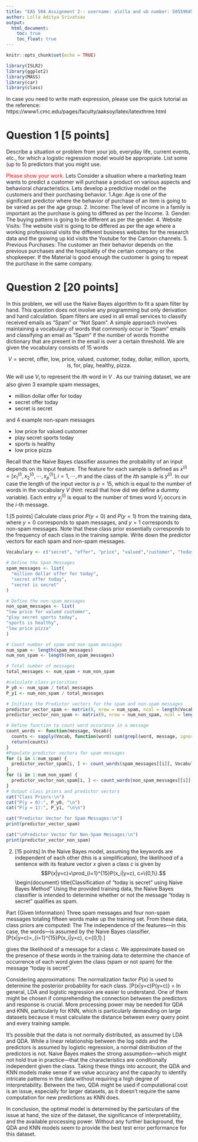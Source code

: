 ```yaml
---
title: "EAS 508 Assignment 2-- username: alolla and ub number: 50559685"
author: Lolla Aditya Srivatsav
output:
  html_document:
    toc: true
    toc_float: true
---
```


```r
knitr::opts_chunk$set(echo = TRUE)
```

```r
library(ISLR2)
library(ggplot2)
library(MASS)
library(car)
library(class)
```

In case you need to write math expression, please use the quick tutorial as the reference: https://www1.cmc.edu/pages/faculty/aaksoy/latex/latexthree.html

# Question 1 [5 points]

Describe a situation or problem from your job, everyday life, current events, etc., for which a logistic regression model would be appropriate. List some (up to 5) predictors that you might use.

<span style='color:red'>Please show your work.</span>
Lets Consider a situation where a marketing team wants to predict a customer will purchase a product on various aspects and  behavioral characteristics. Lets develop a predictive model on the customers and their purchasing behavior.
 1.Age: Age is one of the significant predictor where the behavior of purchase of an item is going to be varied as per the age group.
 2. Income: The level of income in a family is important as the purchase is going to differed as per the Income.
 3. Gender: The buying pattern is going to be different as per the gender.
 4. Website Visits: The website visit is going to be differed as per the age where a working professional visits the different business websites for the research data and the growing up kid visits the Youtube for the Cartoon channels.
 5. Previous Purchases: The customer an their behavior depends on the previous purchases and the hospitality of the certain company or the shopkeeper. If the Material is good enough the customer is going to repeat the purchase in the same company.
 
# Question 2 [20 points]

In this problem, we will use the Naive Bayes algorithm to fit a spam filter by hand.  This question does not involve any programming but only derivation and hand calculation.
Spam filters are used in all email services to classify received emails as “Spam” or “Not
Spam”. A simple approach involves maintaining a vocabulary of words that commonly
occur in “Spam” emails and classifying an email as “Spam” if the number of words fromthe dictionary that are present in the email is over a certain threshold. We are given the
vocabulary consists of 15 words

$$V = {\text{secret, offer, low, price, valued, customer, today, dollar, million, sports, is, for, play, healthy, pizza}}.$$

We will use $V_i$ to represent the $i$th word in $V$ . As our training dataset, we are also given 3 example spam messages,

- million dollar offer for today
- secret offer today
- secret is secret

and 4 example non-spam messages

- low price for valued customer
- play secret sports today
- sports is healthy
- low price pizza

Recall that the Naive Bayes classifier assumes the probability of an input depends on
its input feature. The feature for each sample is defined as $x^{(i)}=[x^{(i)}_1, x^{(i)}_2,\cdots, x^{(i)}_p], i=1,\cdots,m$
 and the class of the $i$th sample is $y^{(i)}$. In our case the length of the input vector is $p= 15$, which is equal to the number of words in the vocabulary $V$ (hint: recall that how did we define a dummy variable). Each entry $x^{(i)}_j$ is equal to the number of times word $V_j$ occurs in the $i$-th message.

1.[5 points] Calculate class prior $P(y = 0)$ and $P(y = 1)$ from the training data, where $y=0$ corresponds to spam messages, and $y=1$ corresponds to non-spam messages. Note that these class prior essentially corresponds to the frequency of each class in the training sample. Write down the predictor vectors for each spam and non-spam messages.
```r
Vocabulary <- c("secret", "offer", "price", "valued","customer", "today", "dollar", "million", "sports", "is", "for", "play", "healthy", "pizza")

# Define the Span Messages
spam_messages <- list(
  "million dollar offer for today",
  "secret offer today",
  "secret is secret"
)

# Define the non-spam messages
non_spam_messages <- list(
"low price for valued customer",
"play secret sports today",
"sports is healthy",
"low price pizza"
)

# Count number of spam and non-spam messages
num_spam <- length(spam_messages)
num_non_spam <- length(non_spam_messages)

# Total number of messages
total_messages <- num_spam + num_non_spam

#calculate class priorities
P_y0 <- num_spam / total_messages
P_y1 <- num_non_spam / total_messages

# Initiate the Predictor vectors for the spam and non-spam messages
predictor_vector_spam <- matrix(0, nrow = num_spam, ncol = length(Vocabulary))
predictor_vector_non_spam <- matrix(0, nrow = num_non_spam, ncol = length(Vocabulary))

# Define function to count word occurance in a message
count_words <- function(message, Vocab){
  counts <- sapply(Vocab, function(word) sum(grepl(word, message, ignore.case = TRUE)))
  return(counts)
}
#Populate predictor vectors for spam messages
for (i in 1:num_spam) {
  predictor_vector_spam[i, ] <- count_words(spam_messages[[i]], Vocabulary)
}
for (i in 1:num_non_spam) {
  predictor_vector_non_spam[i, ] <- count_words(non_spam_messages[[i]], Vocabulary)
}
# Output class priors and predictor vectors
cat("Class Priors:\n")
cat("P(y = 0):", P_y0, "\n")
cat("P(y = 1):", P_y1, "\n\n")

cat("Predictor Vector for Spam Messages:\n")
print(predictor_vector_spam)

cat("\nPredictor Vector for Non-Spam Messages:\n")
print(predictor_vector_non_spam)
```
2. [15 points] In the Naive Bayes model, assuming the keywords are independent of each other (this is a simplification), the likelihood of a sentence with its feature vector $x$
given a class $c$ is given by 
$$P(x|y=c)=\prod_{i=1}^{15}P(x_i|y=c), c=\{0,1\}.$$
\usepackage{amsmath}
\documentclass{article}
\begin{document}
title{Classification of "today is secret" using Naive Bayes Method" \date{} \maketitle \section{Objective}
Using the provided training data, the Naive Bayes classifier is intended to determine whether or not the message "today is secret" qualifies as spam.

Part {Given Information}
Three spam messages and four non-spam messages totaling fifteen words make up the training set. From these data, class priors are computed:
The
\begin{itemize}}For spam, item $P(y=0) = \frac{3}{7}$
\For non-spam, item $P(y=1) = \frac{4}{7}$
\section{Method} 
\end{itemize}
The independence of the features—in this case, the words—is assumed by the Naive Bayes classifier. \[P(x|y=c)=\prod_{i=1}^{15}P(x_i|y=c), \quad c=\{0,1\}.\] 
\section{Likelihood Calculations} gives the likelihood of a message for a class $c$.
We approximate based on the presence of these words in the training data to determine the chance of occurrence of each word given the class (spam or not spam) for the message "today is secret".

Considering approximations:
\begin{align*}} &P(\text{"today"}|y=0) = \frac{2}{3}, \quad P(\text{"today"}|y=1) = \frac{1}{4}, \\ &P(\text{"is"}|y=0) = \frac{1}{3}, \quad \quad \quad P(\text{"is"}|y=1) = \frac{1}{2}, \\&P(\text{"secret"}|y=0) = 1, \quad \quad \quad \quad P(\text{"secret"}|y=1) = \frac{1}{4}.
\end{align*} \section{Calculating Posterior The odds}
The normalization factor $P(x)$ is used to determine the posterior probability for each class.
\[P(x|y=c)P(y=c)} = \frac{P(x|y=c)`{P(x)}.\]

We obtain unnormalized posterior probabilities for spam ($y=0$) and not for spam ($y=1$) by substituting the values for $P(x|y=c)$ and $P(y=c)$. These are as follows:
\[P(y=0|x) \propto \frac{1}{3} \cdot 1 \cdot \frac{3}{7},\]
\[P(y=1|x) \propto \frac{1}{4} \cdot \frac{1}{2} \cdot \frac{1}{4} \cdot \frac{4}{7}.\]

The total of these unnormalized probabilities is the normalization factor $P(x)$.

\section{Outcomes}
The following approximate values represent the posterior probabilities that the message is not spam and is in fact spam: \[P(y=0|x) \approx 0.842,\]
P(y=1|x) is around 0.158.

\section{Concluding Remarks}
The message "today is secret" is more likely to be categorized as spam since $P(y=0|x) > P(y=1|x)$.

\end{document}

# Question 3 [16 points]
The provided dataset is a subset of the public data from the 2022 EPA Automotive Trends Report. It will be used to study the effects of various vehicle characteristics on CO2 emissions. The dataset consists of a dataframe with 1703 observations with the following 7 variables:

- Model.Year: year the vehicle model was produced (quantitative)
- Type: vehicle type (qualitative)
- MPG: miles per gallon of fuel (quantitative)
- Weight: vehicle weight in lbs (quantitative)
- Horsepower: vehicle horsepower in HP (quantitative)
- Acceleration: acceleration time (from 0 to 60 mph) in seconds (quantitative)
- CO2: carbon dioxide emissions in g/mi (response variable)

(1).[3 points] Read the data, Fit a multiple linear regression model called model1 using CO2 as the response and all predicting variables. Using $\alpha=0.05$, which of the estimated coefficients that were statistically significant.
```r
model_1 <- read.csv("emissions.csv")
# Fit multiple linear regression model
model_1 <- lm(CO2 ~ Model.Year + Type + MPG + Weight + Horsepower + Acceleration, data = model_1)
# Summarize the model
summary(model_1)
```
(2).[2 points] Is the overall regression (model1) significant at an $\alpha$-level of $0.05$? Explain how you determined the answer.
```r
# Perform F-test for overall significance of the regression model
anova_result <- anova(model_1)

# Extract p-value from the ANOVA table
p_value <- anova_result$`Pr(>F)`[1]

# Check if p-value is less than alpha
alpha <- 0.05
if (p_value < alpha) {
  cat("The overall regression (model_1) is significant at an alpha-level of 0.05.\n")
} else {
  cat("The overall regression (model_1) is not significant at an alpha-level of 0.05.\n")
}

# Output the p-value
cat("p-value:", p_value, "\n")
```
(3).[6 points] **Identifying Influential Data Points** Cook's Distances

The basic idea behind the measure is to delete the observations one at a time, each time refitting the regression model on the remaining $n-1$ observations. Then, we compare the results using all $n$ observations to the results with the $i$th observation deleted to see how much influence the observation has on the analysis. Analyzed as such, we are able to assess the potential impact each data point has on the regression analysis. One of such a method is called `Cook's distance`. To learn more on Cook's distance in R, see https://rpubs.com/DragonflyStats/Cooks-Distance.

Create a plot for the Cook’s Distances (use model1). Using a threshold of $1$, are there any outliers? If yes, which data points?
```r
# Calculate Cook's distances
cook_dist <- cooks.distance(model_1)

# Plot Cook's distances
plot(cook_dist, pch = 20, main = "Cook's Distances", xlab = "Observation Index", ylab = "Cook's Distance")

# Add a threshold line at Cook's distance = 1
abline(h = 1, col = "cyan")

# Identify outliers
outliers <- which(cook_dist > 1)
if (length(outliers) > 0) {
  cat("Outliers detected at observation indices:", outliers, "\n")
} else {
  cat("No outliers detected.\n")
}

```

(4).[5 points] **Detecting Multicollinearity Using Variance Inflation Factors (VIF)** 

The effects that multicollinearity can have on our regression analyses and subsequent conclusions, how can we tell if multicollinearity is present in our data? A variance inflation factor exists for each of the predictors in a multiple regression model. For example, the variance inflation factor for the estimated regression coefficient $\beta_j$—denoted $VIF_j$ —is just the factor by which the variance of $\beta_j$ is "inflated" by the existence of correlation among the predictor variables in the model.

In particular, the variance inflation factor for the $j$th predictor is: $ VIF_j=\frac{1}{1-R_j^2}$ where $R^2_j$  is the $R^2$-value obtained by regressing the jth predictor on the remaining predictors. 

A VIF of $1$ means that there is no correlation among the $j$th predictor and the remaining predictor variables, and hence the variance of $\beta_j$ is not inflated at all. The general rule of thumb is that VIFs exceeding $4$ warrant further investigation, while VIFs exceeding $10$ are signs of serious multicollinearity requiring correction. For more information, see https://search.r-project.org/CRAN/refmans/usdm/html/vif.html.

Calculate the VIF of each predictor (use model1). Using a threshold of $\max(10, \frac{1}{1-R^2})$ what conclusions can you make regarding multicollinearity?
```r
#load the 'car' package
library(car)
# Calculate VIF values for the each predictor
vif_values <- car::vif(model_1)
# Print VIF Values
print(vif_values)
# Check the multicollinearity
threshold <- -10
problematic_predictors <- vif_values[vif_values > threshold]

if(length(problematic_predictors) > 0){
  cat("The following predictors is showing the multicollinearity:\n")
}else{
  cat("No multicollinearity issues detected.\n")
}
```
# Question 4 [16 points]

(1).  Using the GermanCredit data set german.credit (Download the dataset from http://archive.ics.uci.edu/ml/datasets/Statlog+%28German+Credit+Data%29 and read the description), use logistic regression to find a good predictive model for whether credit applicants are good credit risks or not. Show your model (factors used and their coefficients), the output, and the quality of fit. You can use the glm function in R. To get a logistic regression (logit) model on data where the response is either zero or one, use family=binomial in your glm function call. Steps including:

   a.[2 points] load the dataset 
```r
# Step 1: Load the Dataset
url <- "http://archive.ics.uci.edu/ml/machine-learning-databases/statlog/german/german.data"
data <- read.table(url, header = FALSE, sep = " ")
colnames(data) <- c("existing_account", "duration", "credit_history", "purpose", "credit_amount",
                    "savings_account", "employment_duration", "installment_rate", "personal_status_sex",
                    "other_debtors", "present_residence", "property", "age", "other_installment_plans",
                    "housing", "existing_credits", "job", "dependents", "telephone", "foreign_worker", "credit_risk")

# Step 2: Explore the Dataset
str(data)
summary(data)

# Step 3: Data Preprocessing
# Convert categorical variables to factors
data[c("existing_account", "credit_history", "purpose", "savings_account", "employment_duration","personal_status_sex", "other_debtors", "property", "other_installment_plans","housing", "job", "telephone", "foreign_worker", "credit_risk")] <- lapply(data[c("existing_account", "credit_history", "purpose", "savings_account", "employment_duration",                 "personal_status_sex","other_debtors", "property", "other_installment_plans","housing", "job", "telephone", "foreign_worker", "credit_risk")], factor)

# Step 4: Split Data
set.seed(123) # for reproducibility
train_index <- sample(1:nrow(data), 0.7 * nrow(data))
train_data <- data[train_index, ]
test_data <- data[-train_index, ]

# Step 5: Model Building
model <- glm(credit_risk ~ ., data = train_data, family = binomial)

# Step 6: Model Evaluation
summary(model)

```
   b.[4 points] explore the dataset, including summary of dataset, types of predictors, if there are categorical predictors, convert the predictors to factors. 
```r
# Load the Dataset
url <- "http://archive.ics.uci.edu/ml/machine-learning-databases/statlog/german/german.data"
data <- read.table(url, header = FALSE, sep = " ")
colnames(data) <- c("existing_account", "duration", "credit_history", "purpose", "credit_amount",
                    "savings_account", "employment_duration", "installment_rate", "personal_status_sex",
                    "other_debtors", "present_residence", "property", "age", "other_installment_plans",
                    "housing", "existing_credits", "job", "dependents", "telephone", "foreign_worker", "credit_risk")

# Explore the Dataset
str(data)
summary(data)

# Check types of predictors
sapply(data, class)

# Convert categorical predictors to factors
categorical_predictors <- c("existing_account", "credit_history", "purpose", "savings_account", 
                            "employment_duration", "personal_status_sex", "other_debtors", 
                            "property", "other_installment_plans", "housing", "job", 
                            "telephone", "foreign_worker", "credit_risk")

data[categorical_predictors] <- lapply(data[categorical_predictors], factor)

# Check the structure and types after conversion
str(data)

```

    
   
   c.[2 points] Column V21 represents the target, 1 = Good, 2 = Bad, convert value the values to 0 and 1, respectively.
```r
# Convert values in column V21 to 0 and 1
data$credit_risk <- ifelse(data$credit_risk == 1, 0, 1)

# Confirm the conversion
table(data$credit_risk)
```
   
     
   
   d.[2 points]  split the dataset to taining and test dataset with 90% and 10% of the data points, respectively.
```r
set.seed(123)
n_rows <- nrow(data)
row_indices <- sample(1:n_rows, n_rows, replace = FALSE)
n_train <- round(0.9 * n_rows)
n_test <- n_rows - n_train
train_data <- data[row_indices[1:n_train], ]
test_data <- data[row_indices[(n_train + 1):n_rows], ]
dim(train_data)
dim(test_data)

```
   
   
   
   e.[3 points] use the training dataset to get a logistic regression (logit) model on data where the response is either zero or one, use family=binomial in your glm function call.
```r
logit_model <- glm(credit_risk ~ ., data = train_data, family = binomial)
summary(logit_model)
```
   
  
    
  f.[4 points] use the model to make prediction on the the training dataset, and test dataset, give the confusion matrices and accuracy for each dataset.
```r
# Predictions on training dataset
train_predictions <- predict(logit_model, newdata = train_data, type = "response")
train_predictions <- ifelse(train_predictions > 0.5, 1, 0) # Convert probabilities to binary predictions

# Confusion matrix and accuracy for training dataset
train_confusion <- table(Actual = train_data$credit_risk, Predicted = train_predictions)
train_accuracy <- sum(diag(train_confusion)) / sum(train_confusion)

# Predictions on test dataset
test_predictions <- predict(logit_model, newdata = test_data, type = "response")
test_predictions <- ifelse(test_predictions > 0.5, 1, 0) # Convert probabilities to binary predictions

# Confusion matrix and accuracy for test dataset
test_confusion <- table(Actual = test_data$credit_risk, Predicted = test_predictions)
test_accuracy <- sum(diag(test_confusion)) / sum(test_confusion)

# Display confusion matrices and accuracy
cat("Confusion Matrix for Training Dataset:\n")
print(train_confusion)
cat("\nAccuracy for Training Dataset:", train_accuracy, "\n")

cat("\nConfusion Matrix for Test Dataset:\n")
print(test_confusion)
cat("\nAccuracy for Test Dataset:", test_accuracy, "\n")

```
(2). [4 points] Because the model gives a result between $0$ and $1$, it requires setting a threshold probability to separate between “good” and “bad” answers. In this data set, they estimate that incorrectly identifying a bad customer as good, is $5$ times worse than incorrectly classifying a good customer as bad. Determine a good threshold probability based on your model <span style='color:red'>(please demonstrate your reasoning.)</span>
```r
# Step 1: Predict probabilities
probabilities <- predict(model, newdata = test_data, type = "response")

# Step 2: Define the cost function
calculate_cost <- function(threshold, probabilities, actual) {
  predictions <- ifelse(probabilities > threshold, 1, 0)
  fp <- sum((predictions == 1) & (actual == 0)) # Actual good, predicted bad
  fn <- sum((predictions == 0) & (actual == 1)) # Actual bad, predicted good
  cost <- 5 * fp + 1 * fn
  return(cost)
}

# Step 3: Evaluate thresholds
thresholds <- seq(0, 1, by = 0.01)
costs <- sapply(thresholds, function(t) calculate_cost(t, probabilities, test_data$V21))

# Step 4: Find the optimal threshold
optimal_threshold <- thresholds[which.min(costs)]

# Print the optimal threshold
print(optimal_threshold)


```

# Question 5 [28 points]
In this problem, you will develop a model to predict whether a given car gets high or low gas mileage based on the `Auto` data set.

(1).[2 points] Create a binary variable, `mpg01`, that contains a $1$ if mpg contains a value above its median, and a $0$ if mpg contains a value below
its median. You can compute the median using the `median()` function. Note you may find it helpful to use the data.frame() function to create a single data set containing both `mpg01` and
the other `Auto` variables.

    Answer: 
```r
library(MASS)
library(caret)
```
 
```r
library(ISLR2)
# Load the DataSet
data(Auto)
head(Auto, 5)
# Compute the median of mpg
mpg_median <- median(Auto$mpg)
# Create mpg01 variable
Auto$mpg01 <- ifelse(Auto$mpg > mpg_median, 1, 0)
# Check the structure of the updated dataset
str(Auto)
head(Auto, 5)

```
    
    
(2).[4 points] Explore the data graphically in order to investigate the association between `mpg01` and the other features. Which of the other
features seem most likely to be useful in predicting `mpg01`? Scatterplots and boxplots may be useful tools to answer this question.
Describe your findings.
```r
# Scatterplot
# Assuming 'Auto' is your dataset and it includes 'mpg01'
ggplot(Auto, aes(x = displacement, y = mpg01)) + 
  geom_jitter(aes(color = factor(mpg01)), width = 0.1) +
  labs(x = "Displacement", y = "MPG01 (Binary)", color = "MPG01") +
  theme_minimal()
ggplot(Auto, aes(x=factor(cylinders), y=mpg01)) + geom_boxplot() + xlab("Cylinders")
```

    
    
(3).[2 points] Split the data into a training set and a test set.
```r
# Load the library
library(caret)
# Set seed for reproductivity
set.seed(123)
# Create the training and set the indices
train_index <- createDataPartition(Auto$mpg01, p = 0.8, list =  FALSE)
# Create training and test sets
train_set <- Auto[train_index, ]
test_set <- Auto[-train_index, ]
```
(4).[3 points] Perform LDA on the training data in order to predict `mpg01` using the variables that seemed most associated with `mpg01` in (2). What is the test error of the model obtained?
```r
# Fit an LDA model on the training data
lda_model <- lda(mpg01 ~ displacement + weight, data = train_set)

# Predict on the test data using the fitted model
lda_predictions <- predict(lda_model, newdata = test_set)

# Create a confusion matrix to evaluate the model's performance
conf_matrix <- table(Predicted = lda_predictions$class, Actual = test_set$mpg01)

# Calculate the test error
test_error <- mean(lda_predictions$class != test_set$mpg01)

# Print out the test error
print(test_error)

# Print out the confusion matrix to examine the prediction details
print(conf_matrix)
```
(5).[3 points] Perform QDA on the training data in order to predict `mpg01` using the variables that seemed most associated with `mpg01` in (2). What is the test error of the model obtained?
```r
# Fit QDA model on training data
qda_fit <- qda(mpg01 ~ displacement + weight, data = train_set)

# Predict on test data
qda_pred <- predict(qda_fit, newdata = test_set)

# Create a confusion matrix
conf_matrix_qda <- table(Predicted = qda_pred$class, Actual = test_set$mpg01)

# Calculate test error
test_error_qda <- mean(qda_pred$class != test_set$mpg01)

# Print out the test error for QDA
cat("QDA Test Error:", test_error_qda, "\n")

# Print out the confusion matrix for QDA
print(conf_matrix_qda)
```

    
(6). [3 points] Perform logistic regression on the training data in order to predict `mpg01` using the variables that seemed most associated with `mpg01` in (2). What is the test error of the model obtained?
```r
# Fit logistic regression model on training data
logit_fit <- glm(mpg01 ~ displacement + weight, family = binomial, data = train_set)

# Predict on test data
logit_probs <- predict(logit_fit, newdata = test_set, type = "response")
logit_pred <- as.numeric(logit_probs > 0.5)

# Create a confusion matrix
conf_matrix_logit <- table(Predicted = logit_pred, Actual = test_set$mpg01)

# Calculate test error
test_error_logit <- mean(logit_pred != test_set$mpg01)

# Print out the test error and confusion matrix
cat("Test Error:", test_error_logit, "\n")
print(conf_matrix_logit)

```

    
(7). [3 points] Perform naive Bayes on the training data in order to predict `mpg01` using the variables that seemed most associated with `mpg01` in (2). What is the test error of the model obtained?
```r
library(e1071)

# Fit Naive Bayes model on training data
nb_values <- naiveBayes(mpg01 ~ displacement + weight, data=train_set)

# Predict on test data
nb_pred <- predict(nb_values, test_set)

# You could also calculate the test error as previously shown
test_error <- mean(nb_pred != test_set$mpg01)

# You could create a confusion matrix to see the details of the prediction
conf_matrix <- table(Predicted = nb_pred, Actual = test_set$mpg01)

print(test_error)
print(conf_matrix)
```

    
(8). [5 points] Perform KNN on the training data in order to predict `mpg01` using the variables that seemed most associated with `mpg01` in (2). What is the test error of the model obtained? Which value of K seems to perform the best on this data set?
```r
# Load the required packages
library(class)
library(caret)

# Set seed for reproducibility
set.seed(123)

# Prepare the predictors and responses
train_predictors <- scale(train_set[, c("displacement", "weight")])
test_predictors <- scale(test_set[, c("displacement", "weight")])
train_response <- train_set$mpg01

# Define the range of k values to try
k_values <- 1:20
errors <- numeric(length(k_values))

# Perform k-fold cross-validation (e.g., 10-fold)
folds <- createDataPartition(train_response, times = 10, p = 0.8, list = FALSE)

# Loop over each k value
for (k in k_values) {
  fold_errors <- numeric(length(folds))
  
  # Perform cross-validation for each fold
  for (i in seq_along(folds)) {
    # Split the data
    train_fold <- train_predictors[-folds[[i]], ]
    test_fold <- train_predictors[folds[[i]], ]
    train_fold_response <- train_response[-folds[[i]]]
    test_fold_response <- train_response[folds[[i]]]
    
    # Train and predict with KNN
    knn_pred <- knn(train = train_fold, test = test_fold, cl = train_fold_response, k = k)
    
    # Calculate error for the fold
    fold_errors[i] <- mean(knn_pred != test_fold_response)
  }
  
  # Calculate mean error across folds for the current k
  errors[k] <- mean(fold_errors)
}

# Find the optimal k with the lowest error
optimal_k <- which.min(errors)

# Print the optimal k value
print(paste("Optimal k:", optimal_k))

# Plot the cross-validated errors for different k values
plot(k_values, errors, type = "b", pch = 19, main = "KNN Cross-Validation",
     xlab = "Number of Neighbors (k)", ylab = "Cross-Validated Error")

# Run KNN with the optimal k on the test data
knn_pred_optimal <- knn(train = train_predictors, test = test_predictors, cl = train_response, k = optimal_k)

# Calculate the test error for the optimal k
test_error_optimal_k <- mean(knn_pred_optimal != test_set$mpg01)

# Output the test error for the optimal k
print(paste("Test Error with Optimal k:", test_error_optimal_k))

```


(9).[3 points] Compare the above models, which models do you think is the best, why?

Answer:
Many factors are at play when comparing the various models, which include Naive Bayes, K-Nearest Neighbors (KNN), logistic regression, linear discriminant analysis (LDA), and quadratic discriminant analysis (QDA). At roughly 10.26\%, the QDA model exhibited the lowest test error, closely followed by the KNN model with \( k = 19 \) at 10.26\%. The test errors for the LDA and Naive Bayes models were 14.10\% and 12.82\%, respectively, for the logistic regression model and the LDA model.

The following factors may influence the decision between QDA and KNN, as their test errors are identical:

\textbf \item \begin{itemize}}{Compretability:} In general, LDA and logistic regression are easier to understand. One of them might be chosen if comprehending the connection between the predictors and response is crucial.
 \item \textbf{Expense of Computation:} More processing power may be needed for QDA and KNN, particularly for KNN, which is particularly demanding on large datasets because it must calculate the distance between every query point and every training sample.
  \item \textbf{Model Premises:} It's possible that the data is not normally distributed, as assumed by LDA and QDA. While a linear relationship between the log odds and the predictors is assumed by logistic regression, a normal distribution of the predictors is not. Naive Bayes makes the strong assumption—which might not hold true in practice—that the characteristics are conditionally independent given the class.
  Taking these things into account, the QDA and KNN models make sense if we value accuracy and the capacity to identify intricate patterns in the data without requiring a high degree of interpretability. Between the two, QDA might be used if computational cost is an issue, especially for larger datasets, as it doesn't require the same computation for new predictions as KNN does.

In conclusion, the optimal model is determined by the particulars of the issue at hand, the size of the dataset, the significance of interpretability, and the available processing power. Without any further background, the QDA and KNN models seem to provide the best test error performance for this dataset.


